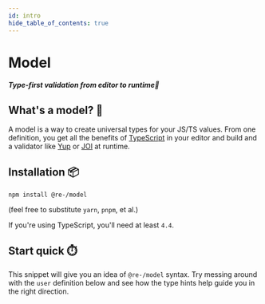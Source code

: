 ```yaml
---
id: intro
hide_table_of_contents: true
---
```



# Model

<h4>
    <i>Type-first validation from editor to runtime🧬</i>
</h4>

## What's a model? 🤷

A model is a way to create universal types for your JS/TS values. From one definition, you get all the benefits of [TypeScript](https://github.com/microsoft/TypeScript) in your editor and build and a validator like [Yup](https://github.com/jquense/yup) or [JOI](https://github.com/sideway/joi) at runtime.

## Installation 📦

`npm install @re-/model`

(feel free to substitute `yarn`, `pnpm`, et al.)

If you're using TypeScript, you'll need at least `4.4`.

## Start quick ⏱️

This snippet will give you an idea of `@re-/model` syntax. Try messing around with the `user` definition below and see how the type hints help guide you in the right direction.

<div
    style={{
        width: "100%",
        height: "660px",
        border: 0,
        marginLeft: -8,
        marginRight: -8,
        padding: 16,
        overflow: "hidden",
        borderRadius: 8
    }}
>
    <StackBlitzDemo embedId="model" />
</div>
